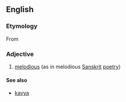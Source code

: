 ==English==

===Etymology===
From {{etyl|sa|en}} {{rfscript|Devanagari}}

===Adjective===
{{head|en|adjective}}

# [[melodious]] (as in melodious [[Sanskrit]] [[poetry]])

====See also====
* [[kavya]]